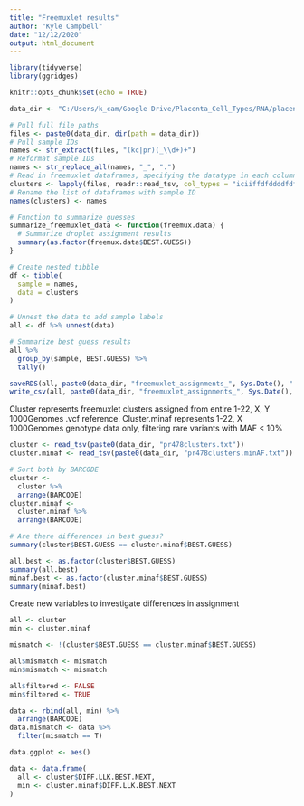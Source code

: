 ```yaml
---
title: "Freemuxlet results"
author: "Kyle Campbell"
date: "12/12/2020"
output: html_document
---
```


```r
library(tidyverse)
library(ggridges)

knitr::opts_chunk$set(echo = TRUE)

data_dir <- "C:/Users/k_cam/Google Drive/Placenta_Cell_Types/RNA/placenta_rna/data/freemuxlet/"
```

```r
# Pull full file paths
files <- paste0(data_dir, dir(path = data_dir))
# Pull sample IDs
names <- str_extract(files, "(kc|pr)(_\\d+)+")
# Reformat sample IDs
names <- str_replace_all(names, "_", ".")
# Read in freemuxlet dataframes, specifying the datatype in each column
clusters <- lapply(files, readr::read_tsv, col_types = "iciiffdfddddfdfddfdd")
# Rename the list of dataframes with sample ID
names(clusters) <- names
```

```r
# Function to summarize guesses
summarize_freemuxlet_data <- function(freemux.data) {
  # Summarize droplet assignment results
  summary(as.factor(freemux.data$BEST.GUESS))
}

# Create nested tibble
df <- tibble(
  sample = names,
  data = clusters
)

# Unnest the data to add sample labels
all <- df %>% unnest(data)

# Summarize best guess results
all %>%
  group_by(sample, BEST.GUESS) %>%
  tally()

saveRDS(all, paste0(data_dir, "freemuxlet_assignments_", Sys.Date(), ".rda"))
write_csv(all, paste0(data_dir, "freemuxlet_assignments_", Sys.Date(), ".csv"))
```

Cluster represents freemuxlet clusters assigned from entire 1-22, X, Y 1000Genomes .vcf reference.
Cluster.minaf represents 1-22, X 1000Genomes genotype data only, filtering rare variants with MAF < 10%

```r
cluster <- read_tsv(paste0(data_dir, "pr478clusters.txt"))
cluster.minaf <- read_tsv(paste0(data_dir, "pr478clusters.minAF.txt"))

# Sort both by BARCODE
cluster <- 
  cluster %>%
  arrange(BARCODE)
cluster.minaf <-
  cluster.minaf %>%
  arrange(BARCODE)

# Are there differences in best guess?
summary(cluster$BEST.GUESS == cluster.minaf$BEST.GUESS)

all.best <- as.factor(cluster$BEST.GUESS)
summary(all.best)
minaf.best <- as.factor(cluster.minaf$BEST.GUESS)
summary(minaf.best)
```
Create new variables to investigate differences in assignment
```r
all <- cluster
min <- cluster.minaf

mismatch <- !(cluster$BEST.GUESS == cluster.minaf$BEST.GUESS)

all$mismatch <- mismatch
min$mismatch <- mismatch

all$filtered <- FALSE
min$filtered <- TRUE

data <- rbind(all, min) %>%
  arrange(BARCODE)
data.mismatch <- data %>%
  filter(mismatch == T)
```


```r
data.ggplot <- aes()
```

```r
data <- data.frame(
  all <- cluster$DIFF.LLK.BEST.NEXT,
  min <- cluster.minaf$DIFF.LLK.BEST.NEXT
)
```